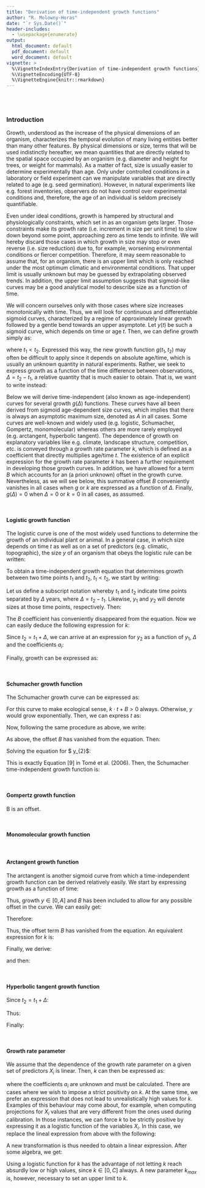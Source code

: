 ```yaml
---
title: "Derivation of time-independent growth functions"
author: "R. Molowny-Horas"
date: "`r Sys.Date()`"
header-includes:
  - \usepackage{enumerate}
output:
  html_document: default
  pdf_document: default
  word_document: default
vignette: >
  %\VignetteIndexEntry{Derivation of time-independent growth functions}
  %\VignetteEncoding{UTF-8}
  %\VignetteEngine{knitr::rmarkdown}
---
```


<br>
<br>

### Introduction

Growth, understood as the increase of the physical dimensions of an organism, characterizes the temporal evolution of many living entities better than many other features. By physical dimensions or size, terms that will be used indistinctly hereafter, we mean quantities that are directly related to the spatial space occupied by an organism (e.g. diameter and height for trees, or weight for mammals). As a matter of fact, size is usually easier to determine experimentally than age. Only under controlled conditions in a laboratory or field experiment can we manipulate variables that are directly related to age (e.g. seed germination). However, in natural experiments like e.g. forest inventories, observers do not have control over experimental conditions and, therefore, the age of an individual is seldom precisely quantifiable.

Even under ideal conditions, growth is hampered by structural and physiologically constraints, which set in as an organism gets larger. Those constraints make its growth rate (i.e. increment in size per unit time) to slow down beyond some point, approaching zero as time tends to infinite. We will hereby discard those cases in which growth in size may stop or even reverse (i.e. size reduction) due to, for example, worsening environmental conditions or fiercer competition. Therefore, it may seem reasonable to assume that, for an organism, there is an upper limit which is only reached under the most optimum climatic and environmental conditions. That upper limit is usually unknown but may be guessed by extrapolating observed trends. In addition, the upper limit assumption suggests that sigmoid-like curves may be a good analytical model to describe size as a function of time.

We will concern ourselves only with those cases where size increases monotonically with time. Thus, we will look for continuous and differentiable sigmoid curves, characterized by a regime of approximately linear growth followed by a gentle bend towards an upper asymptote. Let $y(t)$ be such a sigmoid curve, which depends on time or age $t$. Then, we can define growth simply as:

\begin{equation}
y(t_{2})-y(t_{1})=g\left(t_{1}, t_{2}\right)
\end{equation}

where $t_{1}<t_{2}$. Expressed this way, the new growth function $g\left(t_{1}, t_{2}\right)$ may often be difficult to apply since it depends on absolute age/time, which is usually an unknown quantity in natural experiments. Rather, we seek to express growth as a function of the time difference between observations, $\Delta=t_{2}-t_{1}$, a relative quantity that is much easier to obtain. That is, we want to write instead:

\begin{equation}
y(t_{2})-y(t_{1})=g\left(\Delta\right)
\end{equation}

Below we will derive time-independent (also known as age-independent) curves for several growth $g\left(\Delta\right)$ functions. These curves have all been derived from sigmoid age-dependent size curves, which implies that there is always an asymptotic maximum size, denoted as $A$ in all cases. Some curves are well-known and widely used (e.g. logistic, Schumacher, Gompertz, monomolecular) whereas others are more rarely employed (e.g. arctangent, hyperbolic tangent). The dependence of growth on explanatory variables like e.g. climate, landscape structure, competition, etc. is conveyed through a growth rate parameter $k$, which is defined as a coefficient that directly multiplies age/time $t$. The existence of an explicit expression for the growth rate parameter $k$ has been a further requirement in developing those growth curves. In addition, we have allowed for a term $B$ which accounts for an (a priori unknown) offset in the growth curve. Nevertheless, as we will see below, this summative offset $B$ conveniently vanishes in all cases when $g$ or $k$ are expressed as a function of $\Delta$. Finally, $g\left(\Delta\right)=0$ when $\Delta=0$ or $k=0$ in all cases, as assumed.

<br>

#### Logistic growth function

The logistic curve is one of the most widely used functions to determine the growth of an individual plant or animal. In a general case, in which size depends on time $t$ as well as on a set of predictors (e.g. climatic, topographic), the size $y$ of an organism that obeys the logistic rule can be written:

\begin{equation}
  y=\frac{A}{1+e^{-\left(k\cdot t+B\right)}}
\end{equation}

To obtain a time-independent growth equation that determines growth between two time points $t_{1}$ and $t_{2}$, $t_{1}<t_{2}$, we start by writing:

\begin{equation}
  e^{-\left(k\cdot t+B\right)}=\frac{A}{y}-1
\end{equation}

\begin{equation}
  t=\frac{1}{k}\cdot \ln\left(\frac{y}{A-y}\right)-B
\end{equation}

Let us define a subscript notation whereby $t_{1}$ and $t_{2}$ indicate time points separated by $\Delta$ years, where $\Delta=t_{2}-t_{1}$. Likewise, $y_{1}$ and $y_{2}$ will denote sizes at those time points, respectively. Then:

\begin{equation}
\Delta =t_{2}-t_{1}=\frac{1}{k}\cdot\left[\ln\left(\frac{y_{2}}{y_{1}}\cdot\frac{A-y_{1}}{A-y_{2}}\right)\right]
\end{equation}

The $B$ coefficient has conveniently disappeared from the equation. Now we can easily deduce the following expression for $k$:

\begin{equation}
  k=\frac{1}{\Delta}\cdot\left[\ln\left(\frac{y_{2}}{y_{1}}\cdot\frac{A-y_{1}}{A-y_{2}}\right)\right]
\end{equation}

Since $t_{2}=t_{1}+\Delta$, we can arrive at an expression for $y_{2}$ as a function of $y_{1}$, $\Delta$ and the coefficients $a_{i}$:

\begin{equation}
  y_{2}=\frac{A}{1+e^{-\left(k\cdot t_{1}+B\right)}\cdot e^{-k\cdot\Delta}}=\frac{A}{1+\left(\frac{A}{y_{1}}-1\right)\cdot e^{-k\cdot\Delta}}
\end{equation}

Finally, growth can be expressed as:

\begin{equation}
  g\left(\Delta\right)=\frac{A}{1+e^{-\left(k\cdot t_{1}+B\right)}\cdot e^{-k\cdot\Delta}}=\frac{A}{1+\left(\frac{A}{y_{1}}-1\right)\cdot e^{-k\cdot\Delta}}-y_{1}
\end{equation}

<br>

#### Schumacher growth function

The Schumacher growth curve can be expressed as:

\begin{equation}
  y=A\cdot e^{-\frac{1}{k\cdot t+B}}
\end{equation}

For this curve to make ecological sense, $k\cdot t+B>0$ always. Otherwise, $y$ would grow exponentially. Then, we can express $t$ as:

\begin{equation}
  t=\frac{1}{k}\cdot\frac{1}{\ln\left(\frac{A}{y}\right)}-\frac{1}{k}\cdot B
\end{equation}

Now, following the same procedure as above, we write:

\begin{equation}
  \Delta=\frac{1}{k}\cdot\left[\frac{1}{\ln\left(\frac{A}{y_{2}}\right)}-\frac{1}{\ln\left(\frac{A}{y_{1}}\right)}\right]
\end{equation}

As above, the offset $B$ has vanished from the equation. Then:

\begin{equation}
  k=\frac{1}{\Delta}\cdot\left[\frac{1}{\ln\left(\frac{A}{y_{2}}\right)}-\frac{1}{\ln\left(\frac{A}{y_{1}}\right)}\right]
\end{equation}

Solving the equation for $ y_{2}$:

\begin{equation}
  y_{2}=A\cdot e^{-\left[\frac{1}{\frac{1}{\ln\left(\frac{A}{y_{1}}\right)}+k\cdot\Delta}\right]}
\end{equation}

This is exactly Equation [9] in Tomé et al. (2006). Then, the Schumacher time-independent growth function is:

\begin{equation}
g\left(\Delta\right)=A\cdot e^{-\left[\frac{1}{\frac{1}{\ln\left(\frac{A}{y_{1}}\right)}+k\cdot\Delta}\right]}-y_{1}
\end{equation}

<br>


#### Gompertz growth function

\begin{equation}
  y=A\cdot e^{-e^{-\left(k\cdot t+B\right)}}
\end {equation}

B is an offset.

\begin{equation}
  t=\frac{1}{k}\cdot\left[\ln\left(\frac{1}{\ln\left(\frac{A}{y}\right)}\right)-B\right]
\end{equation}


\begin{equation}
  \Delta=\frac{1}{k}\cdot\ln\left(\frac{\ln\left(\frac{A}{y_{1}}\right)}{\ln\left(\frac{A}{y_{2}}\right)}\right)
\end{equation}


\begin{equation}
  k=\frac{1}{\Delta}\cdot\ln\left(\frac{\ln\left(\frac{A}{y_{1}}\right)}{\ln\left(\frac{A}{y_{2}}\right)}\right)
\end{equation}

\begin{equation}
  y_{2}=A\cdot\left(\frac{y_{1}}{A}\right)^{e^{-k\cdot\Delta}}
\end{equation}


<br>

#### Monomolecular growth function

\begin{equation}
  y=A\cdot \left(1-e^{-\left( k\cdot t+B\right)}\right)
\end {equation}


\begin{equation}
  t=\frac{1}{k}\cdot \left[\ln\left(\frac{A}{A-y}\right)-B\right]
\end {equation}

\begin{equation}
  \Delta=\frac{1}{k}\cdot \left[\ln\left(\frac{A-y_{1}}{A-y_{2}}\right)\right]
\end {equation}

\begin{equation}
  k=\frac{1}{\Delta}\cdot \left[\ln\left(\frac{A-y_{1}}{A-y_{2}}\right)\right]
\end {equation}

\begin{equation}
  y_{2}=A-\left(A-y_{1}\right)\cdot e^{-k\cdot \Delta}
\end {equation}

<br>

#### Arctangent growth function

The arctangent is another sigmoid curve from which a time-independent growth function can be derived relatively easily. We start by expressing growth as a function of time:

\begin{equation}
  y=A\cdot \left(\frac{1}{\pi}\cdot \arctan\left(k\cdot t+B\right)+0.5\right)
\end {equation}

Thus, growth $y\in \left[0,A\right]$ and $B$ has been included to allow for any possible offset in the curve. We can easily get:

\begin{equation}
  k\cdot t=\tan\left[\left(\frac{y}{A}-0.5\right)\cdot\pi\right]-B
\end{equation}

Therefore:

\begin{equation}
  t=\frac{1}{k}\cdot\tan\left[\left(\frac{y}{A}-0.5\right)\cdot\pi\right]-B
\end{equation}


\begin{equation}
  \Delta=\frac{1}{k}\cdot\left[\tan\left(\left(\frac{y_{2}}{A}-0.5\right)\cdot\pi\right)-\tan\left(\left(\frac{y_{1}}{A}-0.5\right)\cdot\pi\right)\right]
\end{equation}

Thus, the offset term $B$ has vanished from the equation. An equivalent expression for $k$ is:

\begin{equation}
  k=\frac{1}{\Delta}\cdot\left[\tan\left(\left(\frac{y_{2}}{A}-0.5\right)\cdot\pi\right)-\tan\left(\left(\frac{y_{1}}{A}-0.5\right)\cdot\pi\right)\right]
\end{equation}


Finally, we derive:

\begin{equation}
\tan\left(\left(\frac{y_{2}}{A}-0.5\right)\cdot\pi\right)=\tan\left(\left(\frac{y_{1}}{A}-0.5\right)\cdot\pi\right)+k\cdot\Delta
\end{equation}

and then:
\begin{equation}
y_{2}=A\cdot\left[\frac{1}{\pi}\cdot \arctan\left\{\tan\left(\left(\frac{y_{1}}{A}-0.5\right)\cdot\pi\right)+k\Delta\right\}+0.5\right]
\end{equation}

<br>

#### Hyperbolic tangent growth function

\begin{equation}
  y=\frac{A}{2}\cdot\left[\tanh\left(k\cdot t+B\right)+1\right]=\frac{A}{2}\cdot\frac{e^{2\cdot\left(k\cdot t+B\right)}-1}{e^{2\cdot\left(k\cdot t+B\right)}+1}=
    A\cdot\frac{e^{2\cdot k\cdot t}}{e^{2\cdot k\cdot t}+e^{-2\cdot B}}
\end{equation}


\begin{equation}
  e^{2\cdot k\cdot t}=\frac{y}{A-y}\cdot e^{-2\cdot B}
\end {equation}


\begin{equation}
  t=\frac{1}{2\cdot k}\cdot\left[\ln\left(\frac{y}{A-y}\right)-2\cdot B\right]
\end{equation}

\begin{equation}
  \Delta=\frac{1}{2\cdot k}\cdot\ln\left(\frac{y_{2}}{y_{1}}\cdot\frac{A-y_{1}}{A-y_{2}}\right)
\end{equation}

\begin{equation}
  k=\frac{1}{2\cdot\Delta}\cdot\ln\left(\frac{y_{2}}{y_{1}}\cdot\frac{A-y_{1}}{A-y_{2}}\right)
\end{equation}

Since $t_{2}=t_{1}+\Delta$:

\begin{equation}
  y_{2}=A\cdot\frac{e^{2\cdot k\cdot t_{1}}\cdot e^{2\cdot k\cdot\Delta}}{e^{2\cdot k\cdot t_{1}}\cdot e^{2\cdot k\cdot\Delta}+e^{-2\cdot B}}
\end{equation}

Thus:

\begin{equation}
  y_{2}=A\cdot\frac{\frac{y_{1}}{A-y_{1}}\cdot e^{2\cdot k\cdot\Delta}}{\frac{y_{1}}{A-y_{1}}\cdot e^{2\cdot k\cdot\Delta}+1}
\end{equation}

Finally:

\begin{equation}
  y_{2}=A\cdot\frac{y_{1}}{y_{1}+\left({A-y_{1}}\right)\cdot e^{-2\cdot k\cdot\Delta}}
\end{equation}

<br>

#### Growth rate parameter

We assume that the dependence of the growth rate parameter on a given set of predictors $X_{i}$ is linear. Then, $k$ can then be expressed as:

\begin{equation}
  k=\sum_{i=1}^{n} a_{i}\cdot X_{i}
\end{equation}

where the coefficients $a_{i}$ are unknown and must be calculated. There are cases where we wish to impose a strict positivity on $k$. At the same time, we prefer an expression that does not lead to unrealistically high values for $k$. Examples of this behaviour may come about, for example, when computing projections for $X_{i}$ values that are very different from the ones used during calibration. In those instances, we can force $k$ to be strictly positive by expressing it as a logistic function of the variables $X_{i}$. In this case, we replace the lineal expression from above with the following:

\begin{equation}
k=\frac{C}{1+e^{-\sum_{i=1}^{n} a_{i}\cdot X_{i}}}
\end{equation}

A new transformation is thus needed to obtain a linear expression. After some algebra, we get:

\begin{equation}
\sum_{i=1}^{n} a_{i}\cdot X_{i}=\ln\left(\frac{k}{k_{max}-k}\right)
\end{equation}

Using a logistic function for $k$ has the advantage of not letting $k$ reach absurdly low or high values, since $k\in \left[0,C\right]$ always. A new parameter $k_{max}$ is, however, necessary to set an upper limit to $k$.

